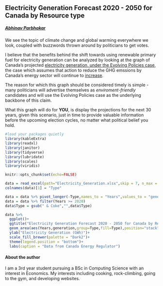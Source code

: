 ## Electricity Generation Forecast 2020 - 2050 for Canada by Resource type

##### [Abhinav Parbhakar](https://www.linkedin.com/in/abhinav-parbhakar-51b5a024a/)

We see the topic of climate change and global warming everywhere we look, coupled with buzzwords thrown around by politicians to get votes. 

I believe that the benefits behind the shift towards using renewable primary fuel for electricity generation can be analyzed by looking at the graph of Canada's
projected [electricity generation, under the Evolving Policies case](https://apps.cer-rec.gc.ca/ftrppndc/dflt.aspx?GoCTemplateCulture=en-CA), the case which assumes that action to reduce the GHG emssions by Canada's energy sector will continue to [increase](https://www.cer-rec.gc.ca/en/data-analysis/canada-energy-future/2021/scenarios-and-assumptions.html#scenario-premise).

The reason for which this graph should be considered timely is simple - many politicians will advertise themselves as *enviroment-friendly* candidates and will use the Evolving Policies case as the underlying backbone of this claim. 

What this graph will do for **YOU**, is display the projections for the next 30 years, given this scenario, just in time to provide valuable information before the upcoming election cycles, no matter what political belief you hold. 


```r
#load your packages quietly
library(kableExtra)
library(readxl)
library(janitor)
library(tidyverse)
library(lubridate)
library(scales)
library(viridis)

knitr::opts_chunk$set(echo=FALSE)
```


```r
data = read_excel(path="Electricity_Generation.xlsx",skip = 7, n_max = 9)
colnames(data)[1] = "Type"

data = data %>% pivot_longer(-Type,names_to = "Years",values_to = "generation")
data = data %>% filter(Years >= 2020)
data$Type = gsub(" & Coke","",data$Type)

data %>%
  ggplot()+
  ggtitle("Electricity Generation Forecast 2020 - 2050 for Canada by Resource type",subtitle = "Under the Evolving Policies case, the use of coal as a primary resouce decreases heavily")+
  geom_area(aes(Years,generation,group=Type,fill=Type),position="stack", color="black",linewidth=0.5)+
  ylab("Electricity Generation (GWh)")+
  scale_fill_brewer(palette = "Dark2")+
  theme(legend.position = "bottom")+
  labs(caption = "Data from Canada Energy Regulator")

```

#### About the author

I am a 3rd year student pursuing a BSc in Computing Science with an interest in Economics. My interests including cooking, rock-climbing, going to the gym, and developing websites.  
